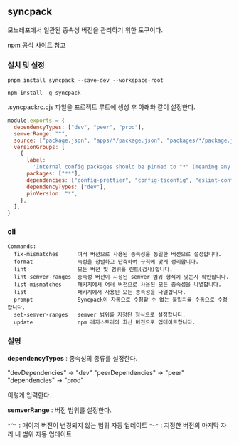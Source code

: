 ## syncpack

모노레포에서 일관된 종속성 버전을 관리하기 위한 도구이다.

[npm 공식 사이트 참고](https://www.npmjs.com/package/syncpack)

### 설치 및 설정

`pnpm install syncpack --save-dev --workspace-root`

`npm install -g syncpack`

.syncpackrc.cjs 파일을 프로젝트 루트에 생성 후 아래와 같이 설정한다.

```js
module.exports = {
  dependencyTypes: ["dev", "peer", "prod"],
  semverRange: "^",
  source: ["package.json", "apps/*/package.json", "packages/*/package.json"],
  versionGroups: [
    {
      label:
        'Internal config packages should be pinned to "*" (meaning any version is acceptable)',
      packages: ["**"],
      dependencies: ["config-prettier", "config-tsconfig", "eslint-config-tds"],
      dependencyTypes: ["dev"],
      pinVersion: "*",
    },
  ],
}
```

### cli

```
Commands:
  fix-mismatches      여러 버전으로 사용된 종속성을 동일한 버전으로 설정합니다.
  format              속성을 정렬하고 단축하여 규칙에 맞게 정리합니다.
  lint                모든 버전 및 범위를 린트(검사)합니다.
  lint-semver-ranges  종속성 버전이 지정된 semver 범위 형식에 맞는지 확인합니다.
  list-mismatches     패키지에서 여러 버전으로 사용된 모든 종속성을 나열합니다.
  list                패키지에서 사용된 모든 종속성을 나열합니다.
  prompt              Syncpack이 자동으로 수정할 수 없는 불일치를 수동으로 수정합니다.
  set-semver-ranges   semver 범위를 지정된 형식으로 설정합니다.
  update              npm 레지스트리의 최신 버전으로 업데이트합니다.
```

### 설명

**dependencyTypes** : 종속성의 종류를 설정한다.

"devDependencies" -> "dev"
"peerDependencies" -> "peer"
"dependencies" -> "prod"

이렇게 입력한다.

**semverRange** : 버전 범위를 설정한다.

`"^"` : 매이저 버전이 변경되지 않는 범위 자동 업데이트
`"~"` : 지정한 버전의 마지막 자리 내 범위 자동 업데이트
